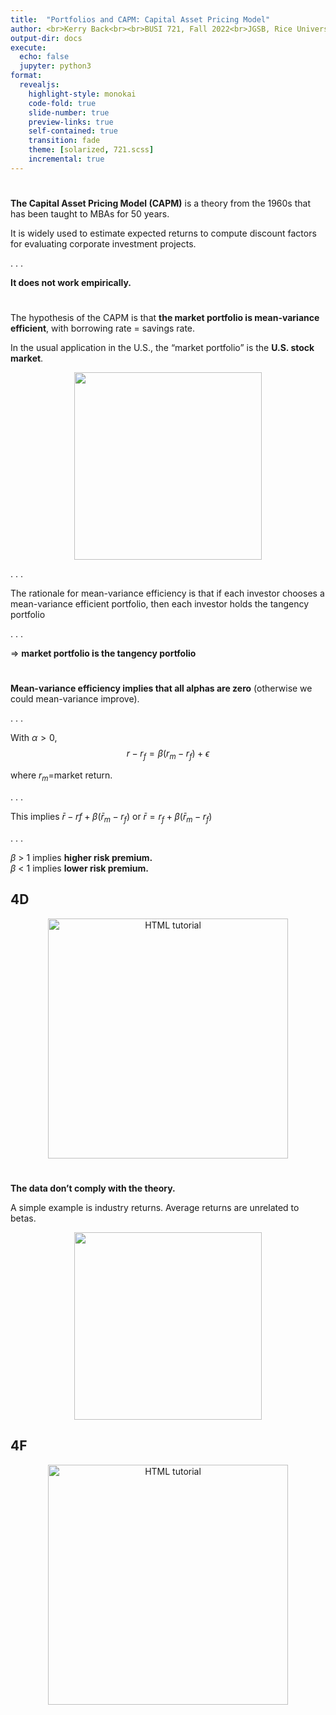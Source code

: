 ```yaml
---
title:  "Portfolios and CAPM: Capital Asset Pricing Model"
author: <br>Kerry Back<br><br>BUSI 721, Fall 2022<br>JGSB, Rice University
output-dir: docs
execute:
  echo: false
  jupyter: python3
format: 
  revealjs:
    highlight-style: monokai
    code-fold: true
    slide-number: true
    preview-links: true
    self-contained: true
    transition: fade
    theme: [solarized, 721.scss]
    incremental: true
---
```


#
**The Capital Asset Pricing Model (CAPM)** is a theory from the 1960s that has been taught to MBAs for 50 years.

It is widely used to estimate expected returns to compute discount factors for evaluating corporate investment projects.

. . .

**It does not work empirically.**

# 

The hypothesis of the CAPM is that **the market portfolio is mean-variance efficient**, with borrowing rate = savings rate.

In the usual application in the U.S., the "market portfolio" is the **U.S. stock market**.

<p align=center> <img src="images/stock-exchange-3973854_1920.jpg" height=300 width=300></p>

. . .

The rationale for mean-variance efficiency is that if each investor chooses a mean-variance efficient portfolio, then each investor holds the tangency portfolio

. . .

⇒ **market portfolio is the tangency portfolio**

#

**Mean-variance efficiency implies that all alphas are zero** (otherwise we could mean-variance improve).

. . .

With $\alpha > 0$, 
$$r-r_{f}=\beta(r_m-r_f)+\epsilon$$

where $r_{m}$=market return.

. . .

This implies $\bar{r} - r{f} + \beta(\bar{r}_{m}-r_{f})$ or $\bar{r}=r_{f}+\beta(\bar{r}_m-r_{f})$

. . .

$\beta$ > 1 implies **higher risk premium.** \
$\beta$ < 1 implies **lower risk premium.**
 
## 4D

<p align=center> 
<a href="https://bbcx-investments.com/assets/"><img src="images/Rice_Owl.jpg" alt="HTML tutorial" style="width:4in;"></a>
</p>

# 
**The data don't comply with the theory.**

A simple example is industry returns. Average returns are unrelated to betas.

<p align=center> <img src="images/coin-3679575_1280.png" height=300 width=300></p>


## 4F

<p align=center> 
<a href="https://bbcx-investments.com/assets/"><img src="images/Rice_Owl.jpg" alt="HTML tutorial" style="width:4in;"></a>
</p>